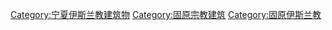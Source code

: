 [[Category:宁夏伊斯兰教建筑物|Category:宁夏伊斯兰教建筑物]]
[[Category:固原宗教建筑|Category:固原宗教建筑]]
[[Category:固原伊斯兰教|Category:固原伊斯兰教]]